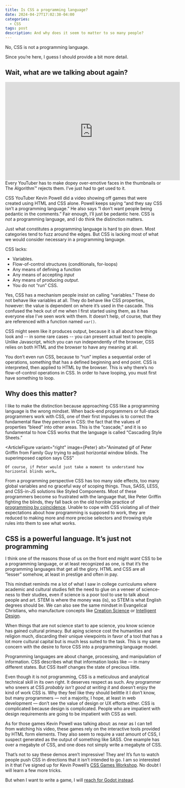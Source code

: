 ```yaml
---
title: Is CSS a programming language?
date: 2024-04-27T17:02:38-04:00
categories:
  - CSS
tags: post
description: And why does it seem to matter to so many people?
---
```



No, CSS is not a programming language.

Since you’re here, I guess I should provide a bit more detail.

## Wait, what are we talking about again?

<ArticleFigure variant="right">
	<iframe
		slot="fig"
		width="560"
		height="315"
		src="https://www.youtube.com/embed/TL41NpYnhWo?si=PCXHt-uZL__H6WDd"
		title="YouTube video player"
		frameborder="0"
		allow="accelerometer; autoplay; clipboard-write; encrypted-media; gyroscope; picture-in-picture; web-share"
		referrerpolicy="strict-origin-when-cross-origin"
		allowfullscreen
	></iframe>
	Every YouTuber has to make dopey over-emotive faces in the thumbnails or The Algorithm™️ rejects
	them. I’ve just had to get used to it.
</ArticleFigure>

CSS YouTuber Kevin Powell did a video showing off games that were created using HTML and CSS alone. Powell keeps saying “and they say CSS isn’t a programming language.” He also says “I don’t want people being pedantic in the comments.” Fair enough, I’ll just be pedantic here. CSS is _not_ a programming language, and I do think the distinction matters.

Just what constitutes a programming language is hard to pin down. Most categories tend to fuzz around the edges. But CSS is lacking most of what we would consider necessary in a programming language.

CSS lacks:

- Variables.
- Flow-of-control structures (conditionals, for-loops)
- Any means of defining a function
- Any means of accepting _input_
- Any means of producing _output_.
- You do not “run” CSS.

Yes, CSS has a mechanism people insist on calling “variables.” These do not behave like variables at all. They do behave like CSS properties, however: the value is dependent on where it’s used in the cascade. This confused the heck out of me when I first started using them, as it has everyone else I’ve seen work with them. It doesn’t help, of course, that they are referenced with a function named `var()`.

CSS might seem like it produces output, because it is all about how things look and -- in some rare cases -- you can present actual text to people. Unlike Javascript, which you can run independently of the browser, CSS relies on both HTML and the browser to have any meaning at all.

You don’t even run CSS, because to “run” implies a sequential order of operations, something that has a defined beginning and end point. CSS is interpreted, then applied to HTML by the browser. This is why there’s no flow-of-control operations in CSS. In order to have looping, you must first have something to loop.

## Why does this matter?

I like to make the distinction because approaching CSS like a programming language is the wrong mindset. When back-end programmers or full-stack programmers work with CSS, one of their first impulses is to correct the fundamental flaw they perceive in CSS: the fact that the values of properties “bleed” into other areas. This is the “cascade,” and it is so fundamental to how CSS works that the language is called “Cascading Style Sheets.”

<ArticleFigure
	variant="right"
	image={Peter}
	alt="Animated gif of Peter Griffin from Family Guy trying to adjust horizontal window blinds. The superimposed caption says CSS"
>
	Of course, if Peter would just take a moment to understand how horizontal blinds work…
</ArticleFigure>

From a programming perspective CSS has too many side effects, too many global variables and no graceful way of scoping things. Thus, SASS, LESS, and CSS-in-JS solutions like Styled Components. Most of these programmers become so frustrated with the language that, like Peter Griffin fighting the blinds, they fall back on the old horrible practice of [programming by coincidence](https://www.informit.com/articles/article.aspx?p=31538). Unable to cope with CSS violating all of their expectations about how programming is supposed to work, they are reduced to making more and more precise selectors and throwing style rules into them to see what works.

## CSS is a powerful language. It’s just not programming

I think one of the reasons those of us on the front end might _want_ CSS to be a programming language, or at least recognized as one, is that it’s the programming languages that get all the glory. HTML and CSS are all “lesser” somehow, at least in prestige and often in pay.

This mindset reminds me a lot of what I saw in college curriculums where academic and cultural studies felt the need to glue on a veneer of science-ness to their studies, even if science is a poor tool to use to talk about people and art. STEM is where the money was (is), so STEM is what English degrees should be. We can also see the same mindset in Evangelical Christians, who manufacture concepts like [Creation Science](https://en.wikipedia.org/wiki/Creation_science) or [Intelligent Design](https://en.wikipedia.org/wiki/Intelligent_design).

When things that are not science start to ape science, you know science has gained cultural primacy. But aping science cost the humanities and religion much, discarding their unique viewpoints in favor of a tool that has a lot more cultural capital but is much less suited to the task. This is my same concern with the desire to force CSS into a programming language model.

Programming languages are about change, processing, and manipulation of information. CSS describes what that information looks like — in many different states. But CSS itself changes the state of precious little.

Even though it is not programming, CSS is a meticulous and analytical technical skill in its own right. It deserves respect as such. Any programmer who sneers at CSS _probably isn’t good at writing it_ and doesn’t enjoy the kind of work CSS is. Why they feel like they should belittle it I don’t know, but many programmers — not a majority, I hope, at least in web development — don’t see the value of design or UX efforts either. CSS is complicated because design is complicated. People who are impatient with design requirements are going to be impatient with CSS as well.

As for those games Kevin Powell was talking about: as near as I can tell from watching his video, these games rely on the interactive tools provided by HTML form elements. They also seem to require a vast amount of CSS, I suspect generated as the output of something like SASS. One example has over a megabyte of CSS, and one does not simply write a megabyte of CSS.

That’s not to say these demos aren’t impressive! They are! It’s fun to watch people push CSS in directions that it isn’t intended to go. I am so interested in it that I’ve signed up for Kevin Powell’s [CSS Games Workshop](https://courses.kevinpowell.co/css-games-workshop). No doubt I will learn a few more tricks.

But when I want to write a game, I will [reach for Godot instead](https://godotengine.org/).
